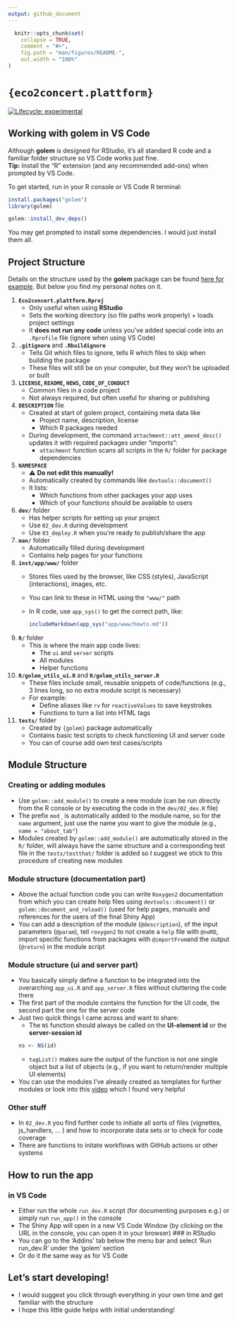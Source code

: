 ```yaml
---
output: github_document
---
```


<!-- README.md is generated from README.Rmd. Please edit that file -->

```r
  knitr::opts_chunk$set(
    collapse = TRUE,
    comment = "#>",
    fig.path = "man/figures/README-",
    out.width = "100%"
)
```

# `{eco2concert.plattform}`

<!-- badges: start -->
[![Lifecycle: experimental](https://img.shields.io/badge/lifecycle-experimental-orange.svg)](https://lifecycle.r-lib.org/articles/stages.html#experimental)
<!-- badges: end -->

## Working with **golem** in VS Code  
Although **golem** is designed for RStudio, it’s all standard R code and a familiar folder structure so VS Code works just fine.  
**Tip:** Install the “R” extension (and any recommended add-ons) when prompted by VS Code.

To get started, run in your R console or VS Code R terminal:

```r
install.packages("golem")
library(golem)

golem::install_dev_deps()
```
You may get prompted to install some dependencies. I would just install them all.


## Project Structure
Details on the structure used by the **golem** package can be found [here for example](https://engineering-shiny.org/golem.html). But below you find my personal notes on it.

1. **`Eco2concert.plattform.Rproj`**  
   - Only useful when using **RStudio**  
   - Sets the working directory (so file paths work properly) + loads project settings  
   - It **does not run any code** unless you’ve added special code into an `.Rprofile` file (ignore when using VS Code)

2. **`.gitignore`** and **`.Rbuildignore`**  
   - Tells Git which files to ignore, tells R which files to skip when building the package  
   - These files will still be on your computer, but they won’t be uploaded or built

3. **`LICENSE`, `README`, `NEWS`, `CODE_OF_CONDUCT`**  
   - Common files in a code project  
   - Not always required, but often useful for sharing or publishing

4. **`DESCRIPTION`** file  
   - Created at start of golem project, containing meta data like  
     - Project name, description, license  
     - Which R packages needed  
   - During development, the command `attachment::att_amend_desc()` updates it with required packages under "imports":
     - `attachment` function scans all scripts in the `R/` folder for package dependencies

5. **`NAMESPACE`**  
   - ⚠️ **Do not edit this manually!**  
   - Automatically created by commands like `devtools::document()`  
   - It lists:
     - Which functions from other packages your app uses  
     - Which of your functions should be available to users

6. **`dev/`** folder  
   - Has helper scripts for setting up your project  
   - Use `02_dev.R` during development  
   - Use `03_deploy.R` when you're ready to publish/share the app

7. **`man/`** folder 
   - Automatically filled during development  
   - Contains help pages for your functions

8. **`inst/app/www/`** folder  
   - Stores files used by the browser, like CSS (styles), JavaScript (interactions), images, etc.  
   - You can link to these in HTML using the `"www/"` path  
   - In R code, use `app_sys()` to get the correct path, like:

     ```r
     includeMarkdown(app_sys("app/www/howto.md"))
     ```

9. **`R/`** folder  
   - This is where the main app code lives:  
     - The `ui` and `server` scripts  
     - All modules  
     - Helper functions

10. **`R/golem_utils_ui.R`** and **`R/golem_utils_server.R`**  
    - These files include small, reusable snippets of code/functions (e.g., 3 lines long, so no extra module script is necessary)
    - For example:
      - Define aliases like `rv` for `reactiveValues` to save keystrokes
      - Functions to turn a list into HTML tags

11. **`tests/`** folder  
    - Created by `{golem}` package automatically  
    - Contains basic test scripts to check functioning UI and server code  
    - You can of course add own test cases/scripts

## Module Structure
### Creating or adding modules
- Use `golem::add_module()` to create a new module (can be run directly from the R console or by executing the code in the `dev/02_dev.R` file)
- The prefix `mod_` is automatically added to the module name, so for the `name` argument, just use the name you want to give the module (e.g., `name = "about_tab"`)
- Modules created by `golem::add_module()` are automatically stored in the `R/` folder, will always have the same structure and a corresponding test file in the `tests/testthat/` folder is added so I suggest we stick to this procedure of creating new modules

### Module structure (documentation part)
- Above the actual function code you can write `Roxygen2` documentation from which you can create help files using `devtools::document()` or `golem::document_and_reload()` 
(used for help pages, manuals and references for the users of the final Shiny App)
- You can add a description of the module (`@description`), of the input parameters (`@param`), tell `roxygen2` to not create a `help` file with `@noRD`, import specific functions
from packages with `@importFrom`and the output (`@return`) in the module script

### Module structure (ui and server part)
- You basically simply define a function to be integrated into the overarching `app_ui.R` and `app_server.R` files without cluttering the code there
- The first part of the module contains the function for the UI code, the second part the one for the server code
- Just two quick things I came across and want to share:
   - The `NS` function should always be called on the **UI-element id** or the **server-session id**
   ```r
   ns <- NS(id)
   ```
   - `tagList()` makes sure the output of the function is not one single object but a list of objects (e.g., if you want to return/render multiple UI elements)
- You can use the modules I've already created as templates for further modules or look into this [video](https://www.youtube.com/watch?v=_zm2GuSrZ14&t=6319s) which I found very helpful

### Other stuff
- In `02_dev.R` you find further code to initiate all sorts of files (vignettes, js_handlers, ... ) and how to incorporate data sets or to check for code coverage
- There are functions to initate workflows with GitHub actions or other systems

## How to run the app
### in VS Code
- Either run the whole `run_dev.R` script (for documenting purposes e.g.) or simply run `run_app()` in the console
- The Shiny App will open in a new VS Code Window (by clicking on the URL in the console, you can open it in your browser)
### in RStudio
- You can go to the 'Addins' tab below the menu bar and select 'Run run_dev.R' under the 'golem' section  
- Or do it the same way as for VS Code

## Let's start developing!
- I would suggest you click through everything in your own time and get familiar with the structure
- I hope this little guide helps with initial understanding!